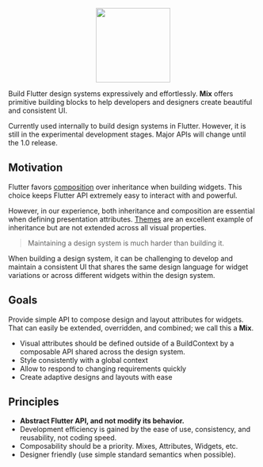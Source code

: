 
<p align="center">
  <img
    width="150"
    src="https://raw.githubusercontent.com/leoafarias/mix/main/assets/logo.png"
  />
</p>

Build Flutter design systems expressively and effortlessly. **Mix** offers primitive building blocks to help developers and designers create beautiful and consistent UI.

<Callout type="warning" emoji="⚠️">
  Currently used internally to build design systems in Flutter. However, it is
  still in the experimental development stages. Major APIs will change until the
  1.0 release.
</Callout>

## Motivation

Flutter favors [composition](https://docs.flutter.dev/resources/architectural-overview#composition) over inheritance when building widgets. This choice keeps Flutter API extremely easy to interact with and powerful.

However, in our experience, both inheritance and composition are essential when defining presentation attributes. [Themes](https://docs.flutter.dev/cookbook/design/themes) are an excellent example of inheritance but are not extended across all visual properties.

> Maintaining a design system is much harder than building it.

When building a design system, it can be challenging to develop and maintain a consistent UI that shares the same design language for widget variations or across different widgets within the design system.

## Goals

Provide simple API to compose design and layout attributes for widgets. That can easily be extended, overridden, and combined; we call this a **Mix**.

- Visual attributes should be defined outside of a BuildContext by a composable API shared across the design system.
- Style consistently with a global context
- Allow to respond to changing requirements quickly
- Create adaptive designs and layouts with ease

## Principles

- **Abstract Flutter API, and not modify its behavior.**
- Development efficiency is gained by the ease of use, consistency, and reusability, not coding speed.
- Composability should be a priority. Mixes, Attributes, Widgets, etc.
- Designer friendly (use simple standard semantics when possible).
